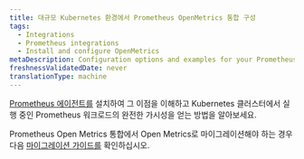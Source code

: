 ```yaml
---
title: 대규모 Kubernetes 환경에서 Prometheus OpenMetrics 통합 구성
tags:
  - Integrations
  - Prometheus integrations
  - Install and configure OpenMetrics
metaDescription: Configuration options and examples for your Prometheus OpenMetrics integration with New Relic in Docker and Kubernetes environments.
freshnessValidatedDate: never
translationType: machine
---
```


[Prometheus 에이전트를](/docs/infrastructure/prometheus-integrations/install-configure-prometheus-agent/install-prometheus-agent) 설치하여 그 이점을 이해하고 Kubernetes 클러스터에서 실행 중인 Prometheus 워크로드의 완전한 가시성을 얻는 방법을 알아보세요.

Prometheus Open Metrics 통합에서 Open Metrics로 마이그레이션해야 하는 경우 다음 [마이그레이션 가이드를](/docs/infrastructure/prometheus-integrations/install-configure-prometheus-agent/migration-guide) 확인하십시오.
